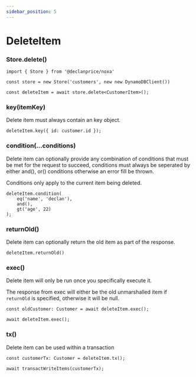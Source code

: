 ```yaml
---
sidebar_position: 5
---
```


# DeleteItem

### Store.delete()

```tsx
import { Store } from '@declanprice/noxa'

const store = new Store('customers', new new DynamoDBClient())

const deleteItem = await store.delete<CustomerItem>();
```

### key(itemKey)

Delete item must always contain an key object.

```tsx
deleteItem.key({ id: customer.id });
```

### condition(...conditions)

Delete item can optionally provide any combination of conditions that must be met for the request to succeed, conditions must always be seperated by either and(), or() conditions otherwise an error fill be thrown.

Conditions only apply to the current item being deleted.

```tsx
deleteItem.condition(
    eq('name', 'declan'),
    and(),
    gt('age', 22)
);
```

### returnOld()

Delete item can optionally return the old item as part of the response.

```tsx
deleteItem.returnOld()
```

### exec()

Delete item will only be run once you specifically execute it.

The response from exec will either be the old unmarshalled item if `returnOld` is specified, otherwise it will be null.

```tsx
const oldCustomer: Customer = await deleteItem.exec();

await deleteItem.exec();
```

### tx()

Delete item can be used within a transaction

```tsx
const customerTx: Customer = deleteItem.tx();

await transactWriteItems(customerTx);
```